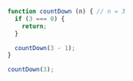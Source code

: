 ```js showLineNumbers /countDown(3 - 1)/ copy
function countDown (n) { // n = 3
  if (3 === 0) {
    return;
  }

  countDown(3 - 1);
}

countDown(3);
```
